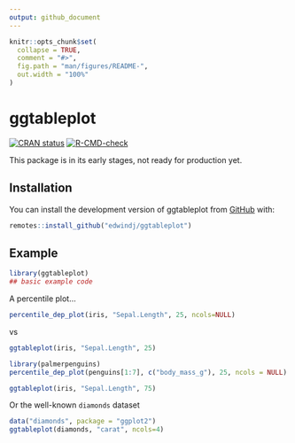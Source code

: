 ```yaml
---
output: github_document
---
```


<!-- README.md is generated from README.Rmd. Please edit that file -->

```r
knitr::opts_chunk$set(
  collapse = TRUE,
  comment = "#>",
  fig.path = "man/figures/README-",
  out.width = "100%"
)
```

# ggtableplot

<!-- badges: start -->

[![CRAN status](https://www.r-pkg.org/badges/version/ggtableplot)](https://CRAN.R-project.org/package=ggtableplot) [![R-CMD-check](https://github.com/edwindj/ggtableplot/actions/workflows/R-CMD-check.yaml/badge.svg)](https://github.com/edwindj/ggtableplot/actions/workflows/R-CMD-check.yaml)

<!-- badges: end -->

This package is in its early stages, not ready for production yet.

## Installation

You can install the development version of ggtableplot from [GitHub](https://github.com/) with:

``` r
remotes::install_github("edwindj/ggtableplot")
```

## Example

```r
library(ggtableplot)
## basic example code
```

A percentile plot...

```r
percentile_dep_plot(iris, "Sepal.Length", 25, ncols=NULL)
```

vs

```r
ggtableplot(iris, "Sepal.Length", 25)
```

```r
library(palmerpenguins)
percentile_dep_plot(penguins[1:7], c("body_mass_g"), 25, ncols = NULL)
```

```r
ggtableplot(iris, "Sepal.Length", 75)
```

Or the well-known `diamonds` dataset

```r
data("diamonds", package = "ggplot2")
ggtableplot(diamonds, "carat", ncols=4)
```
